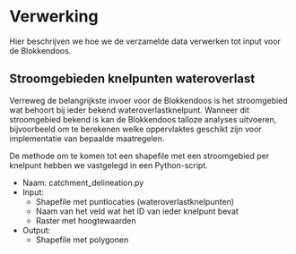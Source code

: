# Verwerking

Hier beschrijven we hoe we de verzamelde data verwerken tot input voor de Blokkendoos.

## Stroomgebieden knelpunten wateroverlast
Verreweg de belangrijkste invoer voor de Blokkendoos is het stroomgebied wat behoort bij ieder bekend wateroverlastknelpunt. Wanneer dit stroomgebied bekend is kan de Blokkendoos talloze analyses uitvoeren, bijvoorbeeld om te berekenen welke oppervlaktes geschikt zijn voor implementatie van bepaalde maatregelen.

De methode om te komen tot een shapefile met een stroomgebied per knelpunt hebben we vastgelegd in een Python-script.

::: {.grid}
::: {.g-col-6}

* Naam: catchment_delineation.py
* Input:
    * Shapefile met puntlocaties (wateroverlastknelpunten)
    * Naam van het veld wat het ID van ieder knelpunt bevat
    * Raster met hoogtewaarden
* Output:
    * Shapefile met polygonen
:::

::: {.g-col-6}

:::

:::







